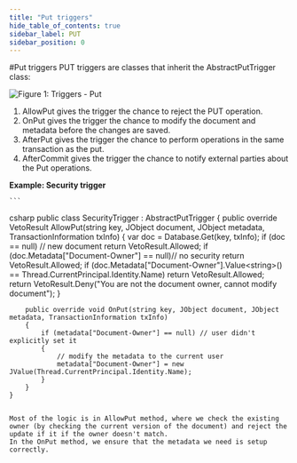 ```yaml
---
title: "Put triggers"
hide_table_of_contents: true
sidebar_label: PUT
sidebar_position: 0
---
```



#Put triggers
PUT triggers are classes that inherit the AbstractPutTrigger class:

![Figure 1: Triggers - Put](./assets/triggers_put_docs.png)

1. AllowPut gives the trigger the chance to reject the PUT operation.
2. OnPut gives the trigger the chance to modify the document and metadata before the changes are saved.
3. AfterPut gives the trigger the chance to perform operations in the same transaction as the put.
4. AfterCommit gives the trigger the chance to notify external parties about the Put operations.

**Example: Security trigger**

    ```
csharp
public class SecurityTrigger : AbstractPutTrigger
    {
        public override VetoResult AllowPut(string key, JObject document, JObject metadata, TransactionInformation txInfo)
        {
            var doc = Database.Get(key, txInfo);
            if (doc == null) // new document
                return VetoResult.Allowed;
            if (doc.Metadata["Document-Owner"] == null)// no security
                return VetoResult.Allowed;
            if (doc.Metadata["Document-Owner"].Value&lt;string&gt;() == Thread.CurrentPrincipal.Identity.Name)
                return VetoResult.Allowed;
            return VetoResult.Deny("You are not the document owner, cannot modify document");
        }
    
        public override void OnPut(string key, JObject document, JObject metadata, TransactionInformation txInfo)
        {
            if (metadata["Document-Owner"] == null) // user didn't explicitly set it
            {
                // modify the metadata to the current user
                metadata["Document-Owner"] = new JValue(Thread.CurrentPrincipal.Identity.Name);
            }
        }
    }
```

Most of the logic is in AllowPut method, where we check the existing owner (by checking the current version of the document) and reject the update if it if the owner doesn't match.
In the OnPut method, we ensure that the metadata we need is setup correctly.